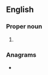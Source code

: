 ==English==

===Proper noun===
{{en-proper noun}}

# {{lb|en|US}} {{initialism of|{{w|Federal Writers' Project}}|lang=en}}

===Anagrams===
* {{anagrams|en|a=fpw|WPF}}
